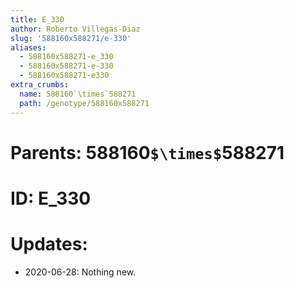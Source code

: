 ```yaml
---
title: E_330
author: Roberto Villegas-Diaz
slug: '588160x588271/e-330'
aliases:
  - 588160x588271-e_330
  - 588160x588271-e-330
  - 588160x588271-e330
extra_crumbs:
  name: 588160`\times`588271
  path: /genotype/588160x588271
---
```


# **Parents**: 588160`$\times$`588271
# **ID**: E_330
# **Updates**: 
 - 2020-06-28: Nothing new.

